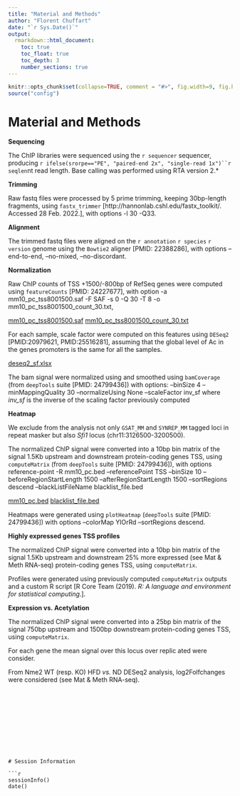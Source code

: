 ```yaml
---
title: "Material and Methods"
author: "Florent Chuffart"
date: "`r Sys.Date()`"
output:
  rmarkdown::html_document:
    toc: true
    toc_float: true
    toc_depth: 3
    number_sections: true
---
```



```r
knitr::opts_chunk$set(collapse=TRUE, comment = "#>", fig.width=9, fig.height=6, eval=TRUE, echo=FALSE, results="hide")
source("config")
```



# Material and Methods


**Sequencing**

The ChIP libraries were sequenced using the `r sequencer` sequencer, producing `r ifelse(srorpe=="PE", "paired-end 2x", "single-read 1x")``r seqlen`nt read length.
Base calling was performed using RTA version 2.*

**Trimming**

Raw fastq files were processed by 5 prime trimming, keeping 30bp-length fragments, using `fastx_trimmer` [http://hannonlab.cshl.edu/fastx_toolkit/. Accessed 28 Feb. 2022.], with options -l 30 -Q33. 

**Alignment**

The trimmed fastq files were aligned on the `r annotation` `r species` `r version` genome using the `Bowtie2` aligner [PMID: 22388286], with options –end-to-end, –no-mixed, –no-discordant. 


**Normalization**

Raw ChIP counts of TSS +1500/-800bp of RefSeq genes were computed using `featureCounts` [PMID: 24227677], with option -a mm10_pc_tss8001500.saf -F SAF -s 0 -Q 30 -T 8 -o mm10_pc_tss8001500_count_30.txt, 

[mm10_pc_tss8001500.saf](./mm10_pc_tss8001500.saf) [mm10_pc_tss8001500_count_30.txt](./mm10_pc_tss8001500_count_30.txt)

For each sample, scale factor were computed on this features using `DESeq2` [PMID:20979621, PMID:25516281], assuming that the global level of Ac in the genes promoters is the same for all the samples.

[deseq2_sf.xlsx](.\deseq2_sf.xlsx)

The bam signal were normalized using and smoothed using `bamCoverage` (from `deepTools` suite [PMID: 24799436])
with options: --binSize 4 --minMappingQuality 30 --normalizeUsing None --scaleFactor inv_sf
where *inv_sf* is the inverse of the scaling factor previously computed
  

**Heatmap**

We exclude from the analysis not only `GSAT_MM` and `SYNREP_MM` tagged loci in repeat masker but also *Sfi1* locus (chr11:3126500-3200500).

The normalized ChIP signal were converted into a 10bp bin matrix of the signal 1.5Kb upstream and downstream protein-coding genes TSS, using `computeMatrix` (from `deepTools` suite [PMID: 24799436]), with options reference-point -R mm10_pc.bed --referencePoint TSS --binSize 10 --beforeRegionStartLength 1500 --afterRegionStartLength 1500 --sortRegions descend --blackListFileName blacklist_file.bed

[mm10_pc.bed](./mm10_pc.bed) 
[blacklist_file.bed](./blacklist_file.bed)

Heatmaps were generated using `plotHeatmap` (`deepTools` suite [PMID: 24799436]) with options --colorMap YlOrRd --sortRegions descend.

**Highly expressed genes TSS profiles**

The normalized ChIP signal were converted into a 10bp bin matrix of the signal 1.5Kb upstream and downstream 25% more expressed (see Mat & Meth RNA-seq) protein-coding genes TSS, using `computeMatrix`.

Profiles were generated using previously computed `computeMatrix` outputs and a custom R script [R Core Team (2019). *R: A language and environment for statistical computing*.]. 

**Expression vs. Acetylation**

The normalized ChIP signal were converted into a 25bp bin matrix of the signal 750bp upstream and 1500bp downstream protein-coding genes TSS, using `computeMatrix`.

For each gene the mean signal over this locus over replic ated were consider.

From Nme2 WT (resp. KO) HFD *vs.* ND DESeq2 analysis, log2Folfchanges were considered (see Mat & Meth RNA-seq).

```











# Session Information

```r
sessionInfo()
date()
```



























